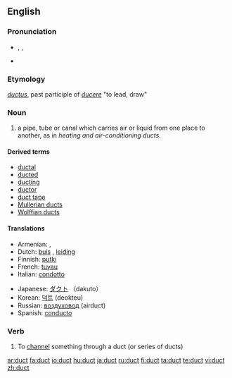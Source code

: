 ==English==

===Pronunciation===
* {{enPR|dŭkt}}, {{IPA|/dʌkt/}}, {{SAMPA|/dVkt/}}
* {{audio|en-us-duct.ogg|Audio (US)}}
*: {{rhymes|ʌkt}}

===Etymology===
{{etyl|la}} ''[[ductus]]'', past participle of ''[[ducere]]'' "to lead, draw"

===Noun===
{{en-noun}}

# a pipe, tube or canal which carries air or liquid from one place to another, as in ''heating and air-conditioning ducts''.

====Derived terms====
* [[ductal]]
* [[ducted]]
* [[ducting]]
* [[ductor]]
* [[duct tape]]
* [[Mullerian duct]]s
* [[Wolffian duct]]s

====Translations====
{{trans-top|a pipe, tube or canal which carries air or liquid from one place to another}}
* Armenian: {{t|hy|ծորան|tr=çoran|sc=Armn}},  {{t|hy|խողովակ|tr=xoġovak|sc=Armn}}
* Dutch: [[buis]] {{f}}, [[leiding]] {{f}}
* Finnish: [[putki]]
* French: [[tuyau]] {{m}}
* Italian: [[condotto]] {{m}}
{{trans-mid}}
* Japanese: [[ダクト]] （dakuto）
* Korean: [[덕트]] (deokteu)
* Russian: [[воздуховод]] {{m}} (airduct)
* Spanish: [[conducto]] {{m}}
{{trans-bottom}}

===Verb===
{{en-verb}}

# To [[channel]] something through a duct (or series of ducts)

[[ar:duct]]
[[fa:duct]]
[[io:duct]]
[[hu:duct]]
[[ja:duct]]
[[ru:duct]]
[[fi:duct]]
[[ta:duct]]
[[te:duct]]
[[vi:duct]]
[[zh:duct]]